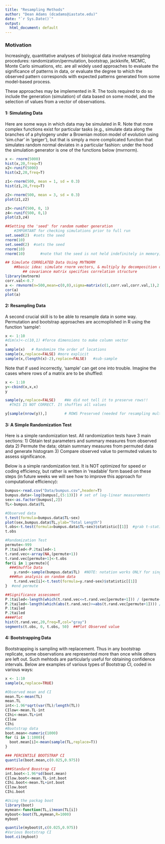 ---
title: "Resampling Methods"
author: "Dean Adams (dcadams@iastate.edu)"
date: "`r Sys.Date()`"
output:
  html_document: default
---

### **Motivation**
Increasingly, quantitative analyses of biological data involve resampling procedures: randomization/permutation, bootstrap, jackknife, MCMC, Monte Carlo simuations, etc. are all widely used approaches to evaluate the significance of patterns in data, or evaluate the degree to which the observed pattern corresponds with expected patterns generated from some model-based process.

These approaches may be implemented in R. The tools required to do so include the generation (simulation) of data based on some model, and the selection of values from a vector of observations. 

#### **1: Simulating Data**
Here are some ways in which data may be simulated in R. Note that more complex functions exist for particular tasks (e.g., simulate data along the branches of a phylogeny under a Brownian motion model of evolution using 'sim.char' in 'geiger'), but that is simply a more complicated function that simulates random normal deviates in a particular fashion: under the hood the simulation generator is one of the functions below (mvrnorm).

```{r eval=TRUE}
x <- rnorm(5000)
hist(x,20,freq=T)
x2<-runif(5000)
hist(x2,20,freq=T)

z1<-rnorm(500, mean = 1, sd = 0.3)
hist(z1,20,freq=T)

z2<-rnorm(500, mean = 3, sd = 0.3)
plot(z1,z2)

z3<-runif(500, 0, 1)
z4<-runif(500, 0,1)
plot(z3,z4)

##Setting the 'seed' for random number generation
	#IMPORTANT for checking simulations prior to full run
set.seed(2)  #sets the seed
rnorm(10)
set.seed(2)  #sets the seed
rnorm(10)
rnorm(10)		#note that the seed is not held indefinitely in memory)

## Simulate CORRELATED Data Using MVTNORM
	##basic idea: simulate rnorm vectors, & multiply by decomposition of a covariance matrix
		## covariance matrix specifies correlation structure
library(mvtnorm) 
corr.val<-0.7
a <- rmvnorm(n=500,mean=c(0,0),sigma=matrix(c(1,corr.val,corr.val,1),2,2)) 
cor(a)
plot(a)
```

#### **2: Resampling Data**
A second crucial skill is to be able to resample data in some way. Permutation and bootstrap approaches are accmoplished in R using the function 'sample':

```{r eval=TRUE}
x <- 1:10
#dim(x)<-c(10,1) #force dimensions to make column vector
x
sample(x)	# Randomize the order of locations
sample(x,replace=FALSE)	#more explicit
sample(x,(length(x)-2),replace=FALSE)	#sub-sample
```

Note that if used incorrectly, 'sample' can get one into trouble. Imagine the cases where rows of a matrix are to be shuffled: 

```{r eval=TRUE}
x <- 1:10
y<-cbind(x,x,x)
y

sample(y,replace=FALSE)    #We did not tell it to preserve rows!!
  #THIS IS NOT CORRECT. It shuffles all values

y[sample(nrow(y)),]   	   # ROWS Preserved (needed for resampling multivariate data)
```

#### **3: A Simple Randomization Test**
Here is a simple randomization test. All randomization tests have 3 main sections:
1) Obtain test parameters and summary measures from observed data
2) Permute the data; obtain summary measures from permuted data and generate histogram
3) Compare observed value to permuted values to assess significance. 

Below is a simple randomization test. It is NOT optimized for speed or coding efficiency, but rather is written in 'readable' form based on these steps (in future weeks we will see how to improve this approach for computational efficiency):

```{r eval=TRUE}
bumpus<-read.csv("Data/bumpus.csv",header=T)
bumpus.data<-log(bumpus[,(5:13)]) # set of log-linear measurements
sex<-as.factor(bumpus[,2])
TL<-bumpus.data$TL

#Observed data
t.test(formula=bumpus.data$TL~sex)	
plot(sex,bumpus.data$TL,ylab="Total Length")
t.obs<-t.test(formula=bumpus.data$TL~sex)$statistic[[1]]  #grab t-statistic from frame	
t.obs

#Randomization Test
permute<-999
P.1tailed<-P.2tailed<-1
t.rand.vec<-array(NA,(permute+1))
t.rand.vec[permute+1]<-t.obs
for(i in 1:permute){
  ###Shuffle Data
	y.rand<-sample(bumpus.data$TL)  #NOTE: notation works ONLY for single variable 
  ###Run analysis on random data
	t.rand.vec[i]<-t.test(formula=y.rand~sex)$statistic[[1]]
}  #end permute

##Significance assessment
P.1tailed<-length(which(t.rand.vec<=t.rand.vec[permute+1])) / (permute+1)  #because observed is negative
P.2tailed<-length(which(abs(t.rand.vec)>=abs(t.rand.vec[permute+1]))) / (permute+1)  
P.1tailed
P.2tailed
####Plot
hist(t.rand.vec,20,freq=T,col="gray")
segments(t.obs, 0, t.obs, 50)  ##Plot Observed value
```

#### **4: Bootstrapping Data**
Bootstrapping is sampling with replacement. Thus in any bootstrap replicate, some observations are represented more than once while others are left out. Such mehtods are particularly useful for obtaining confidence intervals. Below are examples of various types of Bootstrap CI, coded in various ways: 

```{r eval=TRUE}
x <- 1:10
sample(x,replace=TRUE)

#Observed mean and CI
mean.TL<-mean(TL)	
mean.TL
int<-1.96*sqrt(var(TL)/length(TL))
CIlow<-mean.TL-int
CIhi<-mean.TL+int
CIlow
CIhi
#Bootstrap data
boot.mean<-numeric(1000)
for (i in 1:1000){
  boot.mean[i]<-mean(sample(TL,replace=T))
}

### PERCENTILE BOOTSTRAP CI
quantile(boot.mean,c(0.025,0.975))

###Standard Boostrap CI
int.boot<-1.96*sd(boot.mean)
CIlow.boot<-mean.TL-int.boot
CIhi.boot<-mean.TL+int.boot
CIlow.boot
CIhi.boot

#Using the packag boot
library(boot)
mymean<-function(TL,i)mean(TL[i])
myboot<-boot(TL,mymean,R=1000)
myboot

quantile(myboot$t,c(0.025,0.975))
#Various Bootstrap CI
boot.ci(myboot)
```
